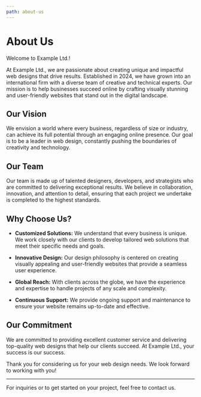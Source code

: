 ```yaml
---
path: about-us
---
```



<SinglePaneContent>

# About Us

Welcome to Example Ltd.!

At Example Ltd., we are passionate about creating unique and impactful web designs that drive results. Established in 2024, we have grown into an international firm with a diverse team of creative and technical experts. Our mission is to help businesses succeed online by crafting visually stunning and user-friendly websites that stand out in the digital landscape.

## Our Vision

We envision a world where every business, regardless of size or industry, can achieve its full potential through an engaging online presence. Our goal is to be a leader in web design, constantly pushing the boundaries of creativity and technology.

## Our Team

Our team is made up of talented designers, developers, and strategists who are committed to delivering exceptional results. We believe in collaboration, innovation, and attention to detail, ensuring that each project we undertake is completed to the highest standards.

## Why Choose Us?

- **Customized Solutions:** We understand that every business is unique. We work closely with our clients to develop tailored web solutions that meet their specific needs and goals.

- **Innovative Design:** Our design philosophy is centered on creating visually appealing and user-friendly websites that provide a seamless user experience.

- **Global Reach:** With clients across the globe, we have the experience and expertise to handle projects of any scale and complexity.

- **Continuous Support:** We provide ongoing support and maintenance to ensure your website remains up-to-date and effective.

## Our Commitment

We are committed to providing excellent customer service and delivering top-quality web designs that help our clients succeed. At Example Ltd., your success is our success.

Thank you for considering us for your web design needs. We look forward to working with you!

---

For inquiries or to get started on your project, feel free to contact us.


</SinglePaneContent>
